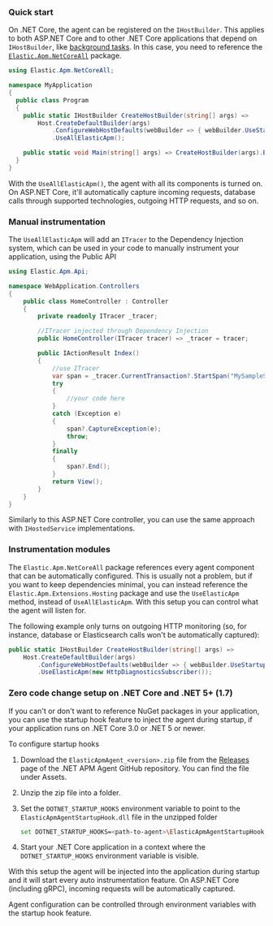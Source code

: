 



<div id="setup-dotnet-net-core"></div>

### Quick start

On .NET Core, the agent can be registered on the `IHostBuilder`. This applies to both ASP.NET Core and to other .NET Core applications that depend on `IHostBuilder`, like [background tasks](https://docs.microsoft.com/en-us/aspnet/core/fundamentals/host/hosted-services). In this case, you need to reference the [`Elastic.Apm.NetCoreAll`]({nuget}/Elastic.Apm.NetCoreAll) package.

```csharp
using Elastic.Apm.NetCoreAll;

namespace MyApplication
{
  public class Program
  {
    public static IHostBuilder CreateHostBuilder(string[] args) =>
        Host.CreateDefaultBuilder(args)
            .ConfigureWebHostDefaults(webBuilder => { webBuilder.UseStartup<Startup>(); })
            .UseAllElasticApm();

    public static void Main(string[] args) => CreateHostBuilder(args).Build().Run();
  }
}
```

With the `UseAllElasticApm()`, the agent with all its components is turned on. On ASP.NET Core, it'll automatically capture incoming requests, database calls through supported technologies, outgoing HTTP requests, and so on.

### Manual instrumentation

The `UseAllElasticApm` will add an `ITracer` to the Dependency Injection system, which can be used in your code to manually instrument your application, using the <DocLink id="serverlessObservabilityApmAgentsNetApi">Public API</DocLink> 

```csharp
using Elastic.Apm.Api;

namespace WebApplication.Controllers
{
    public class HomeController : Controller
    {
        private readonly ITracer _tracer;

        //ITracer injected through Dependency Injection
        public HomeController(ITracer tracer) => _tracer = tracer;

        public IActionResult Index()
        {
            //use ITracer
            var span = _tracer.CurrentTransaction?.StartSpan("MySampleSpan", "Sample");
            try
            {
                //your code here
            }
            catch (Exception e)
            {
                span?.CaptureException(e);
                throw;
            }
            finally
            {
                span?.End();
            }
            return View();
        }
    }
}
```

Similarly to this ASP.NET Core controller, you can use the same approach with `IHostedService` implementations.

### Instrumentation modules

The `Elastic.Apm.NetCoreAll` package references every agent component that can be automatically configured. This is usually not a problem, but if you want to keep dependencies minimal, you can instead reference the `Elastic.Apm.Extensions.Hosting` package and use the `UseElasticApm` method, instead of `UseAllElasticApm`. With this setup you can control what the agent will listen for.

The following example only turns on outgoing HTTP monitoring (so, for instance, database or Elasticsearch calls won't be automatically captured):

```csharp
public static IHostBuilder CreateHostBuilder(string[] args) =>
    Host.CreateDefaultBuilder(args)
        .ConfigureWebHostDefaults(webBuilder => { webBuilder.UseStartup<Startup>(); })
        .UseElasticApm(new HttpDiagnosticsSubscriber());
```

<div id="zero-code-change-setup"></div>

### Zero code change setup on .NET Core and .NET 5+ (<DocBadgeAdded tipContent="Added in 1.7">1.7</DocBadgeAdded>)

If you can't or don't want to reference NuGet packages in your application, you can use the startup hook feature to inject the agent during startup, if your application runs on .NET Core 3.0 or .NET 5 or newer.

To configure startup hooks

1. Download the `ElasticApmAgent_<version>.zip` file from the [Releases](https://github.com/elastic/apm-agent-dotnet/releases) page of the .NET APM Agent GitHub repository. You can find the file under Assets.
1. Unzip the zip file into a folder.
1. Set the `DOTNET_STARTUP_HOOKS` environment variable to point to the `ElasticApmAgentStartupHook.dll` file in the unzipped folder

    ```sh
    set DOTNET_STARTUP_HOOKS=<path-to-agent>\ElasticApmAgentStartupHook.dll  [^1]
    ```
    [^1]: `<path-to-agent>` is the unzipped directory from step 2.

1. Start your .NET Core application in a context where the `DOTNET_STARTUP_HOOKS` environment variable is visible.

With this setup the agent will be injected into the application during startup and it will start every auto instrumentation feature. On ASP.NET Core (including gRPC), incoming requests will be automatically captured. 

<DocCallOut title="Note">

Agent configuration can be controlled through environment variables with the startup hook feature.

</DocCallOut>